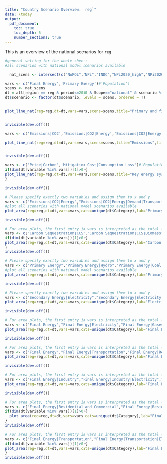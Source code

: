 ```yaml
---
title: "Country Scenario Overview: `reg`"
date: \today
output:
  pdf_document:
    toc: true
    toc_depth: 5
    number_sections: true
---
```

  
  This is an overview of the national scenarios for `reg`
  
\section{National results}

\subsection{PE and FE trajectories}

```r
#general setting for the whole sheet:
#all scenarios with national model scenarios available

  nat_scens <- intersect(c("NoPOL","NPi","INDC","NPi2020_high","NPi2020_low","INDC2030_high","INDC2030_low","NPi2020_verylow"),unique(all[Scope=="national"]$scenario))

vars <- c('Final Energy','Primary Energy')#'Population')
scens <- nat_scens
dt = all[region == reg & period<=2050 & Scope=="national" & scenario %in% scens]
dt$scenario <- factor(dt$scenario, levels = scens, ordered = T)
  

plot_line_nat(reg=reg,dt=dt,vars=vars,scens=scens,title="Primary and final energy",file_pre="nat_pe_fe_lines")   


invisible(dev.off())

```

\subsection{Emissions}

```r
vars <- c('Emissions|CO2','Emissions|CO2|Energy','Emissions|CO2|Energy and Industrial Processes')#'Population')

plot_line_nat(reg=reg,dt=dt,vars=vars,scens=scens,title="Emissions",file_pre="nat_co2_lines")   


invisible(dev.off())

```

\subsection{Carbon Prices}

```r
vars <- c('Price|Carbon','Mitigation Cost|Consumption Loss')#'Population')
if(dim(dt[variable %in% vars])[1]>0){
plot_line_nat(reg=reg,dt=dt,vars=vars,scens=scens,title="Key energy system characteristics",file_pre="nat_co2price_lines")   
}

invisible(dev.off())

```
\subsection{Energy emission decomposition}

```r

# Please specify exactly two variables and assign them to x and y
vars <- c("Emissions|CO2|Energy","Emissions|CO2|Energy|Demand|Transportation","Emissions|CO2|Energy|Demand|Residential and Commercial","Emissions|CO2|Energy|Demand|Industry","Emissions|CO2|Energy|Supply")
#plot all scenarios with national model scenarios available
plot_area(reg=reg,dt=dt,vars=vars,cats=unique(dt$Category),lab="Primary Energy (EJ/yr)",file_pre="nat_emi_area")   

invisible(dev.off())

```


\subsection{Carbon sequestration - CCS}

```r

# For area plots, the first entry in vars is interpreted as the total (line_plot on top)
vars <- c("Carbon Sequestration|CCS","Carbon Sequestration|CCS|Biomass","Carbon Sequestration|CCS|Fossil")
if(dim(dt[variable %in% vars])[1]>0){
plot_area(reg=reg,dt=dt,vars=vars,cats=unique(dt$Category),lab="Carbon sequestration (Mt CO2/yr)",file_pre="nat_CCS_area")   
}
invisible(dev.off())
```

\subsection{Energy Mix - Primary Energy}

```r

# Please specify exactly two variables and assign them to x and y
vars <- c("Primary Energy","Primary Energy|Hydro","Primary Energy|Coal|w/o CCS","Primary Energy|Coal|w/ CCS","Primary Energy|Gas|w/o CCS","Primary Energy|Gas|w/ CCS","Primary Energy|Oil|w/o CCS","Primary Energy|Oil|w/ CCS","Primary Energy|Biomass|w/o CCS","Primary Energy|Biomass|w/ CCS","Primary Energy|Nuclear","Primary Energy|Wind","Primary Energy|Solar","Primary Energy|Geothermal","Primary Energy|Other","Primary Energy|Secondary Energy Trade")
#plot all scenarios with national model scenarios available
plot_area(reg=reg,dt=dt,vars=vars,cats=unique(dt$Category),lab="Primary Energy (EJ/yr)",file_pre="nat_pe_area")   

invisible(dev.off())

```


\subsection{Energy Mix - Electricity}

```r

# Please specify exactly two variables and assign them to x and y
vars <- c("Secondary Energy|Electricity","Secondary Energy|Electricity|Hydro","Secondary Energy|Electricity|Coal|w/o CCS","Secondary Energy|Electricity|Coal|w/ CCS","Secondary Energy|Electricity|Gas|w/o CCS","Secondary Energy|Electricity|Gas|w/ CCS","Secondary Energy|Electricity|Oil","Secondary Energy|Electricity|Biomass|w/o CCS","Secondary Energy|Electricity|Biomass|w/ CCS","Secondary Energy|Electricity|Nuclear","Secondary Energy|Electricity|Wind","Secondary Energy|Electricity|Solar","Secondary Energy|Electricity|Geothermal","Secondary Energy|Electricity|Other")
plot_area(reg=reg,dt=dt,vars=vars,cats=unique(dt$Category),lab="Electricity Generation (EJ/yr)",file_pre="nat_ele_area")   

invisible(dev.off())

```

\subsection{Energy Mix - Final Energy by carrier}

```r

# For area plots, the first entry in vars is interpreted as the total (line_plot on top)
vars <- c("Final Energy","Final Energy|Electricity","Final Energy|Gases","Final Energy|Heat","Final Energy|Hydrogen","Final Energy|Liquids","Final Energy|Other","Final Energy|Solids")
plot_area(reg=reg,dt=dt,vars=vars,cats=unique(dt$Category),lab="Final Energy (EJ/yr)",file_pre="nat_fe_c_area")   

invisible(dev.off())

```

\subsection{Energy Mix - Final Energy by sector}

```r

# For area plots, the first entry in vars is interpreted as the total (line_plot on top)
vars <- c("Final Energy","Final Energy|Transportation","Final Energy|Residential and Commercial","Final Energy|Industry","Final Energy|Other Sector","Final Energy|Non-Energy Use")
plot_area(reg=reg,dt=dt,vars=vars,cats=unique(dt$Category),lab="Final Energy (EJ/yr)",file_pre="nat_fe_s_area")   

invisible(dev.off())

```

\subsection{Energy Mix - Final Energy in Industry}

```r

# For area plots, the first entry in vars is interpreted as the total (line_plot on top)
vars <- c("Final Energy|Industry","Final Energy|Industry|Electricity","Final Energy|Industry|Gases","Final Energy|Industry|Heat","Final Energy|Industry|Hydrogen","Final Energy|Industry|Liquids","Final Energy|Industry|Other","Final Energy|Industry|Solids")
plot_area(reg=reg,dt=dt,vars=vars,cats=unique(dt$Category),lab="Final Energy (EJ/yr)",file_pre="nat_fe_industry_area")   

invisible(dev.off())

```

\subsection{Energy Mix - Final Energy in Residential and Commercial}

```r

# For area plots, the first entry in vars is interpreted as the total (line_plot on top)
vars <- c("Final Energy|Residential and Commercial","Final Energy|Residential and Commercial|Electricity","Final Energy|Residential and Commercial|Gases","Final Energy|Residential and Commercial|Heat","Final Energy|Residential and Commercial|Hydrogen","Final Energy|Residential and Commercial|Liquids","Final Energy|Residential and Commercial|Other", "Final Energy|Residential and Commercial|Solids")
if(dim(dt[variable %in% vars])[1]>0){
  plot_area(reg=reg,dt=dt,vars=vars,cats=unique(dt$Category),lab="Final Energy (EJ/yr)",file_pre="nat_fe_buildings_area")   
}
invisible(dev.off())

```

\subsection{Energy Mix - Final Energy in Transportation}

```r
# For area plots, the first entry in vars is interpreted as the total (line_plot on top)
vars <- c("Final Energy|Transportation","Final Energy|Transportation|Electricity","Final Energy|Transportation|Gases","Final Energy|Transportation|Hydrogen","Final Energy|Transportation|Liquids","Final Energy|Transportation|Other")
if(dim(dt[variable %in% vars])[1]>0){
plot_area(reg=reg,dt=dt,vars=vars,cats=unique(dt$Category),lab="Final Energy (EJ/yr)",file_pre="nat_fe_transport_area")   
}
invisible(dev.off())

```


